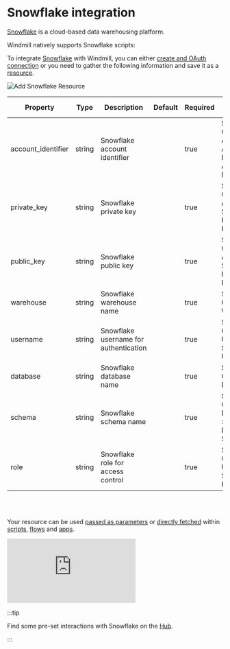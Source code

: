 
# Snowflake integration

[Snowflake](https://www.snowflake.com/en/) is a cloud-based data warehousing platform.

Windmill natively supports Snowflake scripts:

<div className="grid grid-cols-2 gap-6 mb-4">
	<DocCard
		title="SQL (PostgreSQL, MySQL, MS SQL, BigQuery, Snowflake) quickstart"
		description="Learn how to build your first script in PostgreSQL, MySQL, BigQuery, Snowflake."
		href="/docs/getting_started/scripts_quickstart/sql"
	/>
	<DocCard
		title="Build a Sample Snowflake App using OAuth"
		description="Learn how to build a sample Windmill App using Snowflake OAuth"
		href="/docs/misc/guides/snowflake#sample-app-setup"
	/>
	<DocCard
		title="Configure Snowflake OAuth"
		description="How to configure a Snowflake OAuth connection"
		href="/docs/misc/setup_oauth#snowflake"
	/>
</div>

To integrate [Snowflake](https://www.snowflake.com/en/) with Windmill, you can either [create and OAuth connection](/docs/misc/setup_oauth#snowflake) or you need to gather the following information and save it as a [resource](../core_concepts/3_resources_and_types/index.mdx).

![Add Snowflake Resource](../assets/integrations/add-snowflake.png.webp)

| Property           | Type   | Description                           | Default | Required | Where to Find                                                   |
| ------------------ | ------ | ------------------------------------- | ------- | -------- | --------------------------------------------------------------- |
| account_identifier | string | Snowflake account identifier          |         | true     | Snowflake Console > Account > Account Info > Account Identifier |
| private_key        | string | Snowflake private key                 |         | true     | Snowflake Console > Account > Security > RSA Key Pair           |
| public_key         | string | Snowflake public key                  |         | true     | Snowflake Console > Account > Security > RSA Key Pair           |
| warehouse          | string | Snowflake warehouse name              |         | true     | Snowflake Console > Warehouses                                  |
| username           | string | Snowflake username for authentication |         | true     | Snowflake Console > Users and Security > Users                  |
| database           | string | Snowflake database name               |         | true     | Snowflake Console > Databases                                   |
| schema             | string | Snowflake schema name                 |         | true     | Snowflake Console > Databases > [Your Database] > Schemas       |
| role               | string | Snowflake role for access control     |         | true     | Snowflake Console > Users and Security > Roles                  |

<br />
<br />

Your resource can be used [passed as parameters](../core_concepts/3_resources_and_types/index.mdx#passing-resources-as-parameters-to-scripts-preferred) or [directly fetched](../core_concepts/3_resources_and_types/index.mdx#fetching-them-from-within-a-script-by-using-the-wmill-client-in-the-respective-language) within [scripts](../script_editor/index.mdx), [flows](../flows/1_flow_editor.mdx) and [apps](../apps/0_app_editor/index.mdx).

<iframe
	style={{ aspectRatio: '16/9' }}
	src="https://www.youtube.com/embed/ggJQtzvqaqA"
	title="YouTube video player"
	frameBorder="0"
	allow="accelerometer; autoplay; clipboard-write; encrypted-media; gyroscope; picture-in-picture; web-share"
	allowFullScreen
	className="border-2 rounded-lg object-cover w-full dark:border-gray-800"
></iframe>

<br />

:::tip

Find some pre-set interactions with Snowflake on the [Hub](https://hub.windmill.dev/integrations/snowflake).

:::
